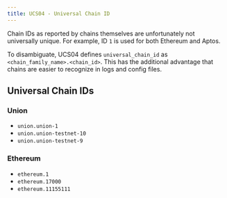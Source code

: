 ```yaml
---
title: UCS04 - Universal Chain ID
---
```


Chain IDs as reported by chains themselves are unfortunately not universally unique. For example, ID `1` is used for both Ethereum and Aptos.

To disambiguate, UCS04 defines `universal_chain_id` as `<chain_family_name>.<chain_id>`. This has the additional advantage that chains are easier to recognize in logs and config files.

## Universal Chain IDs

### Union

- `union.union-1`
- `union.union-testnet-10`
- `union.union-testnet-9`

### Ethereum

- `ethereum.1`
- `ethereum.17000`
- `ethereum.11155111`

